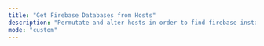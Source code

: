 ```yaml
---
title: "Get Firebase Databases from Hosts"
description: "Permutate and alter hosts in order to find firebase instances."
mode: "custom"
---
```



<WorkflowPage 
title="Get Firebase Databases from Hosts"
category="Content Discovery"
description="Permutate and alter hosts in order to find firebase instances."
createdOn="01 July, 2022"
author="zaric"
workflowUrl="https://editor.staging.trickest.io/preview?workflow_url=https://trickest-public-workflow.s3.eu-central-1.amazonaws.com/b8437a22-616c-4f5a-ac96-b2ad7a8dfc40.json"
id="b8437a22-616c-4f5a-ac96-b2ad7a8dfc40"
/>